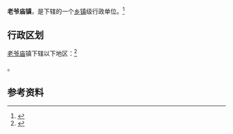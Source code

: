 {{中国乡级行政区|21/13/24/107/000}}

'''老爷庙镇'''，是{{PRC admin/fullname|21/13/24/107/000|3}}下辖的一个[[乡镇|乡镇]]级行政单位。<ref>{{PRC admin/ref sgc|{{PRC admin/parent|21/13/24/107/000}}}}</ref>

== 行政区划 ==

[[老爷庙|老爷庙]]镇下辖以下地区：<ref>{{PRC admin/ref sgc|21/13/24/107/000}}</ref>

{{PRC admin/children|21/13/24/107/000}}。

== 参考资料 ==

{{reflist}}

{{行政区划小作品}}
{{PRC admin/navcat|21/13/24/107/000}}